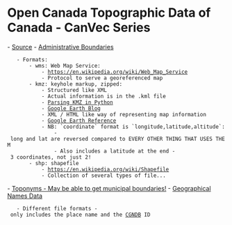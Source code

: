 = Open Canada Topographic Data of Canada - CanVec Series =
- [[https://open.canada.ca/data/en/dataset/8ba2aa2a-7bb9-4448-b4d7-f164409fe056|Source]]
- [[https://open.canada.ca/data/en/dataset/306e5004-534b-4110-9feb-58e3a5c3fd97|Administrative Boundaries]]
	- Formats:
		- wms: Web Map Service:
			- [[https://en.wikipedia.org/wiki/Web_Map_Service]]
			- Protocol to serve a georeferenced map
		- kmz: keyhole markup, zipped:
			- Structured like XML
			- Actual information is in the .kml file
			- [[https://dmuhs.blog/2018/09/14/parsing-kmz-track-data-in-python/|Parsing KMZ in Python]]
			- [[https://www.gearthblog.com/blog/archives/2005/09/google_earth_fi.html|Google Earth Blog]]
			- XML / HTML like way of representing map information
			- [[https://developers.google.com/kml/documentation/kmlreference|Google Earth Reference]]
			- NB: `coordinate` format is `<coordinate>longitude,latitude,altitude</coordinate>`:
				- long and lat are reversed compared to EVERY OTHER THING THAT USES THEM
				- Also includes a latitude at the end - 3 coordinates, not just 2!
		- shp: shapefile
			- https://en.wikipedia.org/wiki/Shapefile
			- Collection of several types of file...
- [[https://open.canada.ca/data/en/dataset/b3fdcd34-4533-415f-8f83-68f17f9d5d68|Toponyms - May be able to get municipal boundaries!]]
- [[https://www.nrcan.gc.ca/earth-sciences/geography/download-geographical-names-data/9245|Geographical Names Data]]
	- Different file formats - only includes the place name and the [[CGNDB]] ID

